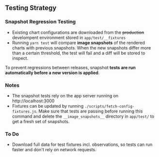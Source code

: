 ## Testing Strategy

### Snapshot Regression Testing

- Existing chart configurations are downloaded from the ~~production~~ develompent environment stored in `app/test/__fixtures`
- Running `yarn test` will compare **image snapshots** of the rendered charts with previous snapshots. When the new snapshots differ more than a certain threshold, the test will fail and a diff will be stored to inspect.

To prevent regressions between releases, snapshot **tests are run automatically before a new version is applied**.

### Notes

- The snapshot tests rely on the app server running on http://localhost:3000
- Fixtures can be updated by running `./scripts/fetch-config-fixtures.js`. Make sure that tests are passing before running this command and delete the `__image_snapshots__` directory in `app/test/` to get a fresh set of snapshots.

### To Do

- Download full data for test fixtures incl. observations, so tests can run faster and don't rely on network requests.
